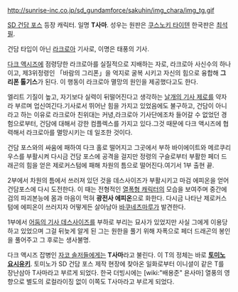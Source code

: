 http://sunrise-inc.co.jp/sd_gundamforce/sakuhin/img_chara/img_tg.gif

[[SD 건담 포스]] 등장 캐릭터. 일명 '''T사마'''. 성우는 원판은 [[쿠스노키 타이텐]] 한국판은 [[최석필]].

건담 타입이 아닌 [[라크로아]] 기사로, 이명은 태풍의 기사. 

[[다크 액시즈]]에 점령당한 라크로아를 실질적으로 지배하는 자로, 라크로아 사신수의 하나이고, 제3위정령인 「바람의 그리폰」을 억지로 굴복 시키고 자신의 힘으로 융합해 '''그리폰 톨기스'''가 된다. 이 행동이 라크로아 멸망의 원인을 제공했다고도 한다.

엘리트 기질이 높고, 자기보다 실력이 뒤떨어진다고 생각하는 [[날개의 기사 제로]]를 약자라 부르며 업신여긴다.기사로서 뛰어난 힘을 가지고 있었음에도 불구하고, 건담이 아니라고 하는 이유로 라크로아 친위대는 커녕,라크로아 기사단에조차 들어갈 수 없었던 경험으로부터, 건담에 대해서 강한 컴플렉스를 가지고 있다.그것 때문에 다크 액시즈에 협력해서 라크로아를 멸망시키는 데 일조한 것이다. 

건담 포스와의 싸움에 패하여 다크 홀로 떨어지고 그곳에서 부하 바이에이트와 메르쿠리우스를 부활시켜 다시금 건담 포스에 공격을 걸지만 정령의 구슬로부터 부활한 페더 드래곤의 힘을 얻은 제로커스텀에 패해 차원의 틈으로 떨어진다.여기서 1부 출현 끝. 

2부에서 차원의 틈에서 쓰러져 있던 것을 데스사이즈가 부활시키고 마검 에피온을 얻어 건담포스에 다시 도전한다. 이 때는 전형적인 [[열폭형 캐릭터]]의 모습을 보여주며 중간에 검의 파괴본능에 몸과 마음이 먹혀 '''광전사 에피온'''으로 화한다. 다시금 나타난 제로커스텀에 에피온이 쓰러지자 어떻게든 살아남아 [[바쿠네츠마루]]가 발견한다.

1부에서 [[어둠의 기사 데스사이즈]]를 부하로 부리는 묘사가 있었지만 사실 그에게 이용당하고 있었으며 그걸 뒤늦게 알게 된 그는 원한을 풀기 위해 자폭으로 페더 드래곤의 봉인을 풀어주고 그 후로는 생사불명. 

다크 액시즈 잡병인 [[자코 솔저]]들에게는 '''T사마'''라고 불린다. 이 T의 정체는 바로 '''[[토미노 요시유키]]'''. 토미노가 SD 건담 포스 제작 현장에 찾아온 일화로부터 이니셜이 같은 T를 장난삼아 T사마라고 부르게 되었다. 한국 더빙시에는 [wiki:"배용준" 욘사마] 열풍의 영향으로 별도의 로컬라이징 없이 이쪽도 T사마라고 부르게 되었다. 
